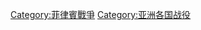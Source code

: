 {{Catnav|頁面分類|历史|各國歷史|菲律賓歷史|菲律賓戰爭}}
{{Catnav|頁面分類|人类社会|战争|战役|各国战役}}
{{Catnav|頁面分類|人类社会|战争|各国战争|菲律賓戰爭}}
{{Catnav|頁面分類|人类社会|战争|各国战争|各国战役}}

[[Category:菲律賓戰爭|Category:菲律賓戰爭]]
[[Category:亚洲各国战役|Category:亚洲各国战役]]
